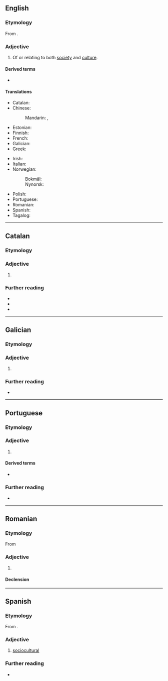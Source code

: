 ==English==

===Etymology===
From {{af|en|socio-|cultural}}.

===Adjective===
{{en-adj}}

# Of or relating to both [[society]] and [[culture]].

====Derived terms====
* {{l|en|socioculturally}}

====Translations====
{{trans-top|of both society and culture}}
* Catalan: {{t|ca|sociocultural}}
* Chinese:
*: Mandarin: {{t|cmn|社會文化|alt=社會文化的}}, {{t|cmn|社会文化|alt=社会文化的|tr=shèhuì wénhuà de}}
* Estonian: {{t-check|et|sotsiokultuuriline}}
* Finnish: {{t+|fi|sosiokulttuurinen}}
* French: {{t+|fr|socioculturel}}
* Galician: {{t|gl|sociocultural}}
* Greek: {{t+check|el|κοινωνικοπολιτιστικός}}
{{trans-mid}}
* Irish: {{t|ga|soch-chultúrtha}}
* Italian: {{t+|it|socioculturale}}
* Norwegian:
*: Bokmål: {{t|nb|sosiokulturell}}
*: Nynorsk: {{t|nn|sosiokulturell}}
* Polish: {{t|pl|społeczno-kulturalny}}
* Portuguese: {{t+|pt|sociocultural}}
* Romanian: {{t+|ro|sociocultural}}
* Spanish: {{t|es|sociocultural}}
* Tagalog: {{t|tl|ulnukalnangin}}
{{trans-bottom}}

----

==Catalan==

===Etymology===
{{af|ca|socio-|cultural}}

===Adjective===
{{ca-adj|mf}}

# {{l|en|sociocultural}}

===Further reading===
* {{R:IEC2}}
* {{R:GDLC}}
* {{R:DNV}}

----

==Galician==

===Etymology===
{{af|gl|socio-|cultural}}

===Adjective===
{{gl-adj|pl=socioculturais}}

# {{l|en|sociocultural}}

===Further reading===
* {{R:DRAG}}

----

==Portuguese==

===Etymology===
{{af|pt|socio-|cultural}}

===Adjective===
{{pt-adj|sociocultura|l}}

# {{l|en|sociocultural}}

====Derived terms====
* {{l|pt|socioculturalmente}}

===Further reading===
* {{R:Priberam}}

----

==Romanian==

===Etymology===
From {{bor|ro|fr|sociocultural}}

===Adjective===
{{ro-adj}}

# {{l|en|sociocultural}}

====Declension====
{{ro-decl-adj}}

----

==Spanish==

===Etymology===
From {{af|es|socio-|cultural}}.

===Adjective===
{{es-adj}}

# [[#English|sociocultural]]

===Further reading===
* {{R:DRAE}}